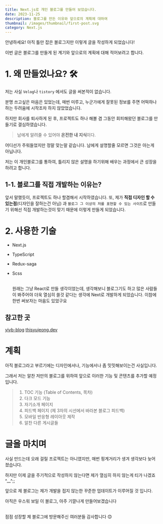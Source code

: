 ```yaml
---
title: Next.js로 개인 블로그를 만들어 보았습니다.
date: 2023-11-25
description: 블로그를 만든 이유와 앞으로의 계획에 대하여
thumbnail: /images/thumbnail/first-post.svg
category: Next.js
---
```


안녕하세요! 아직 틀만 잡은 블로그지만 이렇게 글을 작성하게 되었습니다!

이번 글은 블로그를 만들게 된 계기와 앞으로의 계획에 대해 적어보려고 합니다.

# 1. 왜 만들었나요? 🛠

저는 사실 `Velog`나 `tistory` 에서도 글을 써본적이 없습니다.

분명 쓰고싶은 마음은 있었는데, 매번 미루고, 누군가에게 잘못된 정보를 주면 어떡하나 하는 두려움에 시작조차 하지 않았었습니다.

하지만 회사를 퇴사하게 된 후, 프로젝트도 하나 해볼 겸 그동안 회피해왔던 블로그를 만들기로 결심하였습니다.

> 남에게 알려줄 수 있어야 **온전한 내 지식**이다.

어디선가 주워들었지만 정말 맞는말 같습니다. 남에게 설명할줄 모르면 그것은 아는게 아닙니다.

저는 이 개인블로그를 통하여, 틀리지 않은 설명을 하기위해 배우는 과정에서 큰 성장을 하려고 합니다.

## 1-1. 블로그를 직접 개발하는 이유는?

앞서 말했듯이, 프로젝트도 하나 할겸해서 시작하였습니다. 또, 제가 **직접 디자인 할 수 있는점**(디자인을 잘하는건 아님) 과 `블로그 그 이상의 저를 표현할 수 있는 사이트`로 만들기 위해선 직접 개발하는것이 맞기 때문에 이렇게 만들게 되었습니다.

# 2. 사용한 기술

- Next.js
- TypeScript
- Redux-saga
- Scss

  <br />
  원래는 그냥 React로 만들 생각이었는데, 생각해보니 블로그기도 하고 많은 사람들이
  봐주어야 더욱 열심히 쓸것 같다는 생각에 Next로 개발하게 되었습니다. 이참에 한번
  써보자는 마음도 있었구요

## 참고한 곳

[yiyb-blog](https://yiyb-blog.vercel.app/)
[thisyujeong.dev](https://thisyujeong.dev/)

# 계획

아직 블로그라고 부르기에는 디자인에서나, 기능에서나 좀 밋밋해보이는건 사실입니다.

그래서 저는 알찬 저만의 블로그를 위하여 앞으로 이러한 기능 및 콘텐츠를 추가할 예정 입니다.

> 1. TOC 기능 (Table of Contents, 목차)
> 2. 다크 모드 기능
> 3. 자기소개 페이지
> 4. 피드백 페이지 (제 3자의 시선에서 바라본 블로그 피드백)
> 5. 모바일 반응형 레이아웃 제작
> 6. 알찬 다른 게시글들

# 글을 마치며

사실 만드는데 오래 걸릴 프로젝트는 아니였지만, 매번 핑계거리가 생겨 생각보다 늦어졌습니다.

하지만 이제 글을 주기적으로 작성하지 않는다면 제가 열심히 하지 않는게 티가 나겠죠 ^\_\_^;;

앞으로 제 블로그는 제가 개발을 접지 않는한 꾸준한 업데이트가 이루어질 것 입니다.

아직은 우스워 보일 이 블로그, 아주 기깔나게 만들어보겠습니다

<br />
점점 성장할 제 블로그에 방문해주신 여러분들 감사합니다 😊

